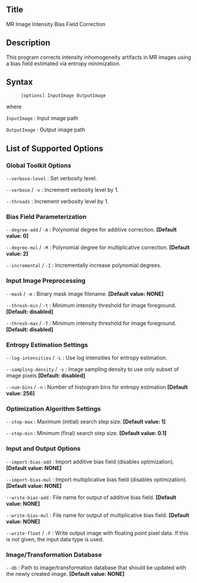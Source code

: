 == Title ==

MR Image Intensity Bias Field Correction

== Description ==

This program corrects intensity inhomogeneity artifacts in MR images using a bias field estimated via entropy minimization.

== Syntax ==

: <tt>[options] InputImage OutputImage </tt>

where

; <tt>InputImage</tt> : Input image path

; <tt>OutputImage</tt> : Output image path

== List of Supported Options ==

=== Global Toolkit Options ===

; <tt>--verbose-level</tt> <tt><integer></tt> : Set verbosity level.

; <tt>--verbose</tt> / <tt>-v</tt> : Increment verbosity level by 1.

; <tt>--threads</tt> <tt><integer></tt> : Increment verbosity level by 1.

=== Bias Field Parameterization ===

; <tt>--degree-add</tt> <tt><integer></tt> / <tt>-A</tt> <tt><integer></tt> : Polynomial degree for additive correction. '''[Default value: 0]'''

; <tt>--degree-mul</tt> <tt><integer></tt> / <tt>-M</tt> <tt><integer></tt> : Polynomial degree for multiplicative correction. '''[Default value: 2]'''

; <tt>--incremental</tt> / <tt>-I</tt> : Incrementally increase polynomial degrees.

=== Input Image Preprocessing ===

; <tt>--mask</tt> <tt><labelmap-path></tt> / <tt>-m</tt> <tt><labelmap-path></tt> : Binary mask image filename. '''[Default value: NONE]'''

; <tt>--thresh-min</tt> <tt><float></tt> / <tt>-t</tt> <tt><float></tt> : Minimum intensity threshold for image foreground. '''[Default: disabled]'''

; <tt>--thresh-max</tt> <tt><float></tt> / <tt>-T</tt> <tt><float></tt> : Minimum intensity threshold for image foreground. '''[Default: disabled]'''

=== Entropy Estimation Settings ===

; <tt>--log-intensities</tt> / <tt>-L</tt> : Use log intensities for entropy estimation.

; <tt>--sampling-density</tt> <tt><float></tt> / <tt>-s</tt> <tt><float></tt> : Image sampling density to use only subset of image pixels '''[Default: disabled]'''

; <tt>--num-bins</tt> <tt><integer></tt> / <tt>-n</tt> <tt><integer></tt> : Number of histogram bins for entropy estimation '''[Default value: 256]'''

=== Optimization Algorithm Settings ===

; <tt>--step-max</tt> <tt><double></tt> : Maximum (initial) search step size. '''[Default value: 1]'''

; <tt>--step-min</tt> <tt><double></tt> : Minimum (final) search step size. '''[Default value: 0.1]'''

=== Input and Output Options ===

; <tt>--import-bias-add</tt> <tt><image-path></tt> : Import additive bias field (disables optimization). '''[Default value: NONE]'''

; <tt>--import-bias-mul</tt> <tt><image-path></tt> : Import multiplicative bias field (disables optimization). '''[Default value: NONE]'''

; <tt>--write-bias-add</tt> <tt><image-path></tt> : File name for output of additive bias field. '''[Default value: NONE]'''

; <tt>--write-bias-mul</tt> <tt><image-path></tt> : File name for output of multiplicative bias field. '''[Default value: NONE]'''

; <tt>--write-float</tt> / <tt>-F</tt> : Write output image with floating point pixel data. If this is not given, the input data type is used.

=== Image/Transformation Database ===

; <tt>--db</tt> <tt><string></tt> : Path to image/transformation database that should be updated with the newly created image. '''[Default value: NONE]'''


